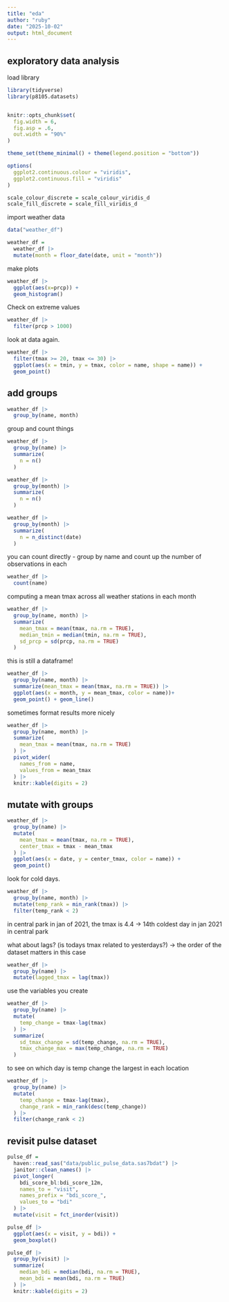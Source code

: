 ```yaml
---
title: "eda"
author: "ruby"
date: "2025-10-02"
output: html_document
---
```

## exploratory data analysis 

load library 
```r
library(tidyverse)
library(p8105.datasets)


knitr::opts_chunk$set(
  fig.width = 6,
  fig.asp = .6,
  out.width = "90%"
)

theme_set(theme_minimal() + theme(legend.position = "bottom"))

options(
  ggplot2.continuous.colour = "viridis",
  ggplot2.continuous.fill = "viridis"
)

scale_colour_discrete = scale_colour_viridis_d
scale_fill_discrete = scale_fill_viridis_d
```

import weather data
```r
data("weather_df")

weather_df = 
  weather_df |> 
  mutate(month = floor_date(date, unit = "month"))
```

make plots 

```r
weather_df |> 
  ggplot(aes(x=prcp)) +
  geom_histogram()

```


Check on extreme values 

```r
weather_df |> 
  filter(prcp > 1000)
```

look at data again. 
```r
weather_df |> 
  filter(tmax >= 20, tmax <= 30) |> 
  ggplot(aes(x = tmin, y = tmax, color = name, shape = name)) +
  geom_point()
```

## add groups 

```r
weather_df |> 
  group_by(name, month)
```

group and count things 
```r
weather_df |> 
  group_by(name) |> 
  summarize(
    n = n()
  )
```

```r
weather_df |> 
  group_by(month) |> 
  summarize(
    n = n()
  )
```

```r
weather_df |> 
  group_by(month) |> 
  summarize(
    n = n_distinct(date)
  )
```

you can count directly - group by name and count up the number of observations in each 
```r
weather_df |> 
  count(name)
```

computing a mean tmax across all weather stations in each month
```r
weather_df |> 
  group_by(name, month) |> 
  summarize(
    mean_tmax = mean(tmax, na.rm = TRUE), 
    median_tmin = median(tmin, na.rm = TRUE),
    sd_prcp = sd(prcp, na.rm = TRUE)
  )
```

this is still a dataframe!

```r
weather_df |> 
  group_by(name, month) |> 
  summarize(mean_tmax = mean(tmax, na.rm = TRUE)) |> 
  ggplot(aes(x = month, y = mean_tmax, color = name))+
  geom_point() + geom_line()
```

sometimes format results more nicely 

```r
weather_df |> 
  group_by(name, month) |> 
  summarize(
    mean_tmax = mean(tmax, na.rm = TRUE)
  ) |> 
  pivot_wider(
    names_from = name, 
    values_from = mean_tmax
  ) |> 
  knitr::kable(digits = 2)
```

## mutate with groups 

```r
weather_df |> 
  group_by(name) |> 
  mutate(
    mean_tmax = mean(tmax, na.rm = TRUE), 
    center_tmax = tmax - mean_tmax
  ) |> 
  ggplot(aes(x = date, y = center_tmax, color = name)) +
  geom_point()
```

look for cold days. 

```r
weather_df |> 
  group_by(name, month) |> 
  mutate(temp_rank = min_rank(tmax)) |> 
  filter(temp_rank < 2)
```

in central park in jan of 2021, the tmax is 4.4 -> 14th coldest day in jan 2021 in central park 

what about lags? (is todays tmax related to yesterdays?)
-> the order of the dataset matters in this case 

```r
weather_df |> 
  group_by(name) |> 
  mutate(lagged_tmax = lag(tmax))
```

use the variables you create 

```r
weather_df |> 
  group_by(name) |> 
  mutate(
    temp_change = tmax-lag(tmax)
  ) |> 
  summarize(
    sd_tmax_change = sd(temp_change, na.rm = TRUE),
    tmax_change_max = max(temp_change, na.rm = TRUE)
  )
```

to see on which day is temp change the largest in each location 
```r
weather_df |> 
  group_by(name) |> 
  mutate(
    temp_change = tmax-lag(tmax), 
    change_rank = min_rank(desc(temp_change))
  ) |> 
  filter(change_rank < 2)
```

## revisit pulse dataset 
```r
pulse_df = 
  haven::read_sas("data/public_pulse_data.sas7bdat") |> 
  janitor::clean_names() |> 
  pivot_longer(
    bdi_score_bl:bdi_score_12m,
    names_to = "visit",
    names_prefix = "bdi_score_",
    values_to = "bdi"
  ) |> 
  mutate(visit = fct_inorder(visit))

pulse_df |> 
  ggplot(aes(x = visit, y = bdi)) +
  geom_boxplot()

pulse_df |> 
  group_by(visit) |> 
  summarize(
    median_bdi = median(bdi, na.rm = TRUE), 
    mean_bdi = mean(bdi, na.rm = TRUE)
  ) |> 
  knitr::kable(digits = 2)
```


